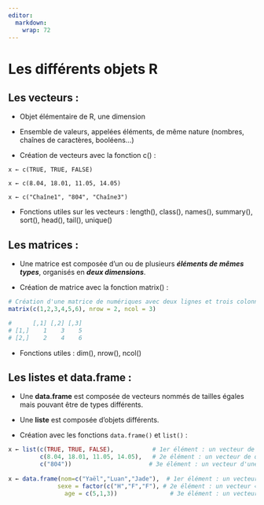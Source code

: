 ```yaml
---
editor: 
  markdown: 
    wrap: 72
---
```


# Les différents objets R {.backgroundTitre}

## Les vecteurs :

-   Objet élémentaire de R, une dimension

-   Ensemble de valeurs, appelées éléments, de même nature (nombres,
    chaînes de caractères, booléens…)

-   Création de vecteurs avec la fonction c() :

`x ← c(TRUE, TRUE, FALSE)`

`x ← c(8.04, 18.01, 11.05, 14.05)`

`x ← c("Chaîne1", "804", "Chaîne3")`

-   Fonctions utiles sur les vecteurs : length(), class(), names(),
    summary(), sort(), head(), tail(), unique()

## Les matrices :

-   Une matrice est composée d'un ou de plusieurs ***éléments de mêmes
    types***, organisés en ***deux dimensions***.

-   Création de matrice avec la fonction matrix() :

```.r
# Création d'une matrice de numériques avec deux lignes et trois colonnes, remplissage par colonne.`
matrix(c(1,2,3,4,5,6), nrow = 2, ncol = 3) 

#      [,1] [,2] [,3]
# [1,]    1    3    5
# [2,]    2    4    6
```

-   Fonctions utiles : dim(), nrow(), ncol()

## Les listes et data.frame :

-   Une **data.frame** est composée de vecteurs nommés de tailles égales
    mais pouvant être de types différents.

-   Une **liste** est composée d'objets différents.

-   Création avec les fonctions `data.frame()` et `list()` :

```.r
x ← list(c(TRUE, TRUE, FALSE),           # 1er élément : un vecteur de trois booléens
         c(8.04, 18.01, 11.05, 14.05),   # 2e élément : un vecteur de quatre numériques
         c("804"))                      # 3e élément : un vecteur d'une chaîne de caractères
         
x ← data.frame(nom=c("Yaël","Luan","Jade"),  # 1er élément : un vecteur « nom » de trois chaînes de caractères
              sexe = factor(c("H","F","F"), # 2e élément : un vecteur « sexe » de trois chaînes de caractères (en facteurs)
                age = c(5,1,3))               # 3e élément : un vecteur « age » de trois numériques 
                
```
